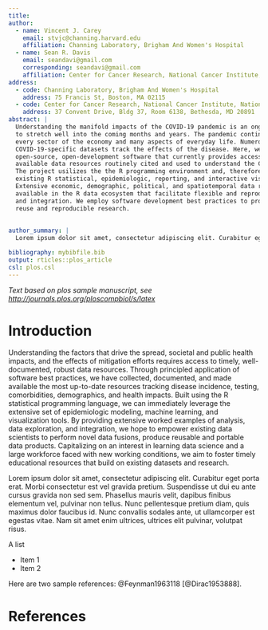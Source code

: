 ```yaml
---
title: 
author:
  - name: Vincent J. Carey
    email: stvjc@channing.harvard.edu
    affiliation: Channing Laboratory, Brigham And Women's Hospital
  - name: Sean R. Davis
    email: seandavi@gmail.com
    corresponding: seandavi@gmail.com
    affiliation: Center for Cancer Research, National Cancer Institute, National Institutes of Health
address:
  - code: Channing Laboratory, Brigham And Women's Hospital
    address: 75 Francis St, Boston, MA 02115
  - code: Center for Cancer Research, National Cancer Institute, National Institutes of Health
    address: 37 Convent Drive, Bldg 37, Room 6138, Bethesda, MD 20891
abstract: |
  Understanding the manifold impacts of the COVID-19 pandemic is an ongoing challenge likely
  to stretch well into the coming months and years. The pandemic continues to impact nearly
  every sector of the economy and many aspects of everyday life. Numerous, regularly updated
  COVID-19-specific datasets track the effects of the disease. Here, we describe an
  open-source, open-development software that currently provides access to 15 publicly
  available data resources routinely cited and used to understand the COVID-19 epidemic.
  The project usilizes the the R programming environment and, therefore, can leverage
  existing R statistical, epidemiologic, reporting, and interactive visualization tools. 
  Extensive economic, demographic, political, and spatiotemporal data resources are 
  available in the R data ecosystem that facilitate flexible and reproducible data fusion
  and integration. We employ software development best practices to promote robust data 
  reuse and reproducible research. 
  
  
author_summary: |
  Lorem ipsum dolor sit amet, consectetur adipiscing elit. Curabitur eget porta erat. Morbi consectetur est vel gravida pretium. Suspendisse ut dui eu ante cursus gravida non sed sem. Nullam sapien tellus, commodo id velit id, eleifend volutpat quam. Phasellus mauris velit, dapibus finibus elementum vel, pulvinar non tellus. Nunc pellentesque pretium diam, quis maximus dolor faucibus id. Nunc convallis sodales ante, ut ullamcorper est egestas vitae. Nam sit amet enim ultrices, ultrices elit pulvinar, volutpat risus.

bibliography: mybibfile.bib
output: rticles::plos_article
csl: plos.csl
---
```


_Text based on plos sample manuscript, see [http://journals.plos.org/ploscompbiol/s/latex](http://journals.plos.org/ploscompbiol/s/latex)_

# Introduction

Understanding the factors that drive the spread, societal and public health impacts, and the effects of mitigation efforts requires access to timely, well-documented, robust data resources. Through principled application of software best practices, we have collected, documented, and made available the most up-to-date resources tracking disease incidence, testing, comorbidities, demographics, and health impacts. Built using the R statistical programming language, we can immediately leverage the extensive set of epidemiologic modeling, machine learning, and visualization tools. By providing extensive worked examples of analysis, data exploration, and integration, we hope to empower existing data scientists to perform novel data fusions, produce reusable and portable data products. Capitalizing on an interest in learning data science and a large workforce faced with new working conditions, we aim to foster timely educational resources that build on existing datasets and research. 


Lorem ipsum dolor sit amet, consectetur adipiscing elit. Curabitur eget porta erat. Morbi consectetur est vel gravida pretium. Suspendisse ut dui eu ante cursus gravida non sed sem. Phasellus mauris velit, dapibus finibus elementum vel, pulvinar non tellus. Nunc pellentesque pretium diam, quis maximus dolor faucibus id. Nunc convallis sodales ante, ut ullamcorper est egestas vitae. Nam sit amet enim ultrices, ultrices elit pulvinar, volutpat risus.

A list

- Item 1
- Item 2

Here are two sample references: @Feynman1963118 [@Dirac1953888].

# References {#references .unnumbered}
